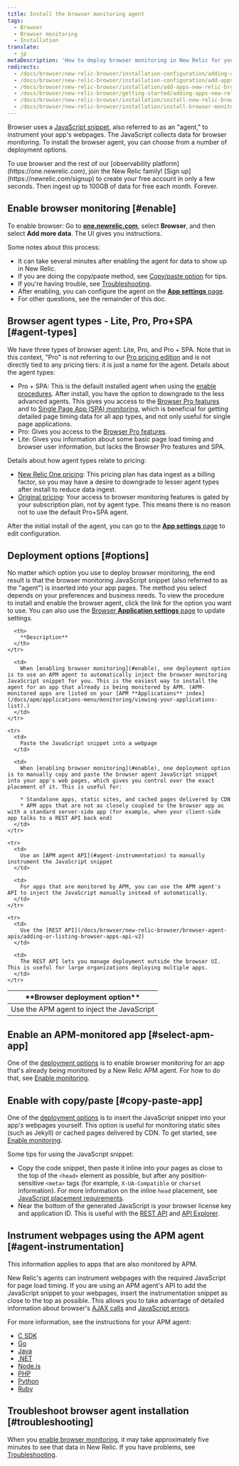 ```yaml
---
title: Install the browser monitoring agent
tags:
  - Browser
  - Browser monitoring
  - Installation
translate:
  - jp
metaDescription: 'How to deploy browser monitoring in New Relic for your apps, including UI, copy/paste, and API options.'
redirects:
  - /docs/browser/new-relic-browser/installation-configuration/adding-apps-new-relic-browser
  - /docs/browser/new-relic-browser/installation-configuration/add-apps-new-relic-browser
  - /docs/browser/new-relic-browser/installation/add-apps-new-relic-browser
  - /docs/browser/new-relic-browser/getting-started/adding-apps-new-relic-browser
  - /docs/browser/new-relic-browser/installation/install-new-relic-browser-agent
  - /docs/browser/new-relic-browser/installation/install-browser-monitoring-agent
---
```


Browser uses a [JavaScript snippet](/docs/browser/new-relic-browser/page-load-timing/instrumentation-page-load-timing), also referred to as an "agent," to instrument your app's webpages. The JavaScript collects data for browser monitoring. To install the browser agent, you can choose from a number of deployment options.

<Callout variant="tip">
  To use browser and the rest of our [observability platform](https://one.newrelic.com), join the New Relic family! [Sign up](https://newrelic.com/signup) to create your free account in only a few seconds. Then ingest up to 100GB of data for free each month. Forever.
</Callout>

## Enable browser monitoring [#enable]

To enable browser: Go to **[one.newrelic.com](https://one.newrelic.com)**, select **Browser**, and then select **Add more data**. The UI gives you instructions. 

Some notes about this process: 
* It can take several minutes after enabling the agent for data to show up in New Relic. 
* If you are doing the copy/paste method, see [Copy/paste option](#copy-paste-app) for tips. 
* If you're having trouble, see [Troubleshooting](/docs/browser/browser-monitoring/troubleshooting/troubleshoot-your-browser-monitoring-installation).
* After enabling, you can configure the agent on the [**App settings** page](/docs/browser/new-relic-browser/configuration/browser-app-settings-page). 
* For other questions, see the remainder of this doc. 

## Browser agent types - Lite, Pro, Pro+SPA [#agent-types]

We have three types of browser agent: Lite, Pro, and Pro + SPA. Note that in this context, "Pro" is not referring to our [Pro pricing edition](https://newrelic.com/pricing) and is not directly tied to any pricing tiers: it is just a name for the agent. Details about the agent types: 

* Pro + SPA: This is the default installed agent when using the [enable procedures](#enable). After install, you have the option to downgrade to the less advanced agents. This gives you access to the [Browser Pro features](/docs/browser/new-relic-browser/browser-pro-features) and to [Single Page App (SPA) monitoring](/docs/browser/single-page-app-monitoring/get-started/introduction-single-page-app-monitoring/), which is beneficial for getting detailed page timing data for all app types, and not only useful for single page applications. 
* Pro: Gives you access to the [Browser Pro features](/docs/browser/new-relic-browser/browser-pro-features).
* Lite: Gives you information about some basic page load timing and browser user information, but lacks the Browser Pro features and SPA.  

Details about how agent types relate to pricing: 

* [New Relic One pricing](/docs/accounts/accounts-billing/new-relic-one-pricing-billing/new-relic-one-pricing-billing): This pricing plan has data ingest as a billing factor, so you may have a desire to downgrade to lesser agent types after install to reduce data ingest. 
* [Original pricing](/docs/accounts/original-accounts-billing/product-pricing/product-based-pricing): Your access to browser monitoring features is gated by your subscription plan, not by agent type. This means there is no reason not to use the default Pro+SPA agent. 

After the initial install of the agent, you can go to the [**App settings** page](/docs/browser/new-relic-browser/configuration/browser-app-settings-page) to edit configuration. 


## Deployment options [#options]

No matter which option you use to deploy browser monitoring, the end result is that the browser monitoring JavaScript snippet (also referred to as the "agent") is inserted into your app pages. The method you select depends on your preferences and business needs. To view the procedure to install and enable the browser agent, click the link for the option you want to use. You can also use the [Browser **Application settings** page](/docs/browser/new-relic-browser/configuration/browser-settings-ui-options-apdex-geography) to update settings.

<table>
  <thead>
    <tr>
      <th width={200}>
        **Browser deployment option**
      </th>

      <th>
        **Description**
      </th>
    </tr>
  </thead>

  <tbody>
    <tr>
      <td>
        Use the APM agent to inject the JavaScript
      </td>

      <td>
        When [enabling browser monitoring](#enable), one deployment option is to use an APM agent to automatically inject the browser monitoring JavaScript snippet for you. This is the easiest way to install the agent for an app that already is being monitored by APM. (APM-monitored apps are listed on your [APM **Applications** index](/docs/apm/applications-menu/monitoring/viewing-your-applications-list).)
      </td>
    </tr>

    <tr>
      <td>
        Paste the JavaScript snippet into a webpage
      </td>

      <td>
        When [enabling browser monitoring](#enable), one deployment option is to manually copy and paste the browser agent JavaScript snippet into your app's web pages, which gives you control over the exact placement of it. This is useful for:

        * Standalone apps, static sites, and cached pages delivered by CDN
        * APM apps that are not as closely coupled to the browser app as with a standard server-side app (for example, when your client-side app talks to a REST API back end)
      </td>
    </tr>

    <tr>
      <td>
        Use an [APM agent API](#agent-instrumentation) to manually instrument the JavaScript snippet
      </td>

      <td>
        For apps that are monitored by APM, you can use the APM agent's API to inject the JavaScript manually instead of automatically.
      </td>
    </tr>

    <tr>
      <td>
        Use the [REST API](/docs/browser/new-relic-browser/browser-agent-apis/adding-or-listing-browser-apps-api-v2)
      </td>

      <td>
        The REST API lets you manage deployment outside the browser UI. This is useful for large organizations deploying multiple apps.
      </td>
    </tr>


  </tbody>
</table>

## Enable an APM-monitored app [#select-apm-app]

One of the [deployment options](#options) is to enable browser monitoring for an app that's already being monitored by a New Relic APM agent. For how to do that, see [Enable monitoring](#enable). 


## Enable with copy/paste [#copy-paste-app]

One of the [deployment options](#options) is to insert the JavaScript snippet into your app's webpages yourself. This option is useful for monitoring static sites (such as Jekyll) or cached pages delivered by CDN. To get started, see [Enable monitoring](#enable).

Some tips for using the JavaScript snippet: 

* Copy the code snippet, then paste it inline into your pages as close to the top of the `<head>` element as possible, but after any position-sensitive `<meta>` tags (for example, `X-UA-Compatible` or `charset` information). For more information on the inline `head` placement, see [JavaScript placement requirements](https://docs.newrelic.com/docs/browser/new-relic-browser/page-load-timing-resources/instrumentation-browser-monitoring#javascript-placement).
* Near the bottom of the generated JavaScript is your browser license key and application ID. This is useful with the [REST API](/docs/apis/rest-api-v2/browser-examples-v2) and [API Explorer](/docs/apis/rest-api-v2/api-explorer-v2/getting-started-new-relics-api-explorer).


## Instrument webpages using the APM agent [#agent-instrumentation]

This information applies to apps that are also monitored by APM.

New Relic's agents can instrument webpages with the required JavaScript for page load timing. If you are using an APM agent's API to add the JavaScript snippet to your webpages, insert the instrumentation snippet as close to the top as possible. This allows you to take advantage of detailed information about browser's [AJAX calls](/docs/browser/new-relic-browser/dashboard-details/ajax-dashboard) and [JavaScript errors](/docs/browser/new-relic-browser/dashboard-details/javascript-errors-dashboard).

For more information, see the instructions for your APM agent:

* [C SDK](/docs/agents/c-sdk/instrumentation/guide-using-c-sdk-api/#browser)
* [Go](/docs/agents/go-agent/features/install-new-relic-browser-go-apps)
* [Java](/docs/agents/java-agent/instrumentation/page-load-timing-java)
* [.NET](/docs/agents/net-agent/features/page-load-timing-net)
* [Node.js](/docs/agents/nodejs-agent/supported-features/page-load-timing-nodejs)
* [PHP](/docs/agents/php-agent/features/page-load-timing-php)
* [Python](/docs/agents/python-agent/supported-features/page-load-timing-python)
* [Ruby](/docs/agents/ruby-agent/features/page-load-timing-ruby)

## Troubleshoot browser agent installation [#troubleshooting]

When you [enable browser monitoring](#enable), it may take approximately five minutes to see that data in New Relic. If you have problems, see [Troubleshooting](/docs/browser/new-relic-browser/getting-started/troubleshooting-browser-monitoring).
